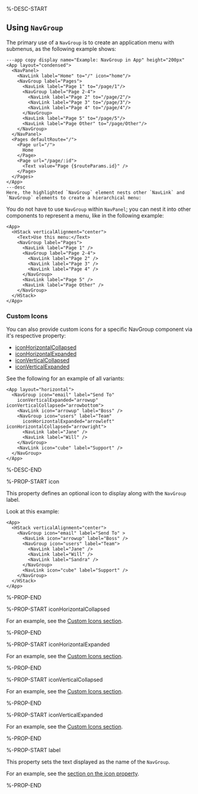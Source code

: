 %-DESC-START

## Using `NavGroup`

The primary use of a `NavGroup` is to create an application menu with submenus, as the following example shows:

```xmlui-pg
---app copy display name="Example: NavGroup in App" height="200px"
<App layout="condensed">
  <NavPanel>
    <NavLink label="Home" to="/" icon="home"/>
    <NavGroup label="Pages">
      <NavLink label="Page 1" to="/page/1"/>
      <NavGroup label="Page 2-4">
        <NavLink label="Page 2" to="/page/2"/>
        <NavLink label="Page 3" to="/page/3"/>
        <NavLink label="Page 4" to="/page/4"/>
      </NavGroup>
      <NavLink label="Page 5" to="/page/5"/>
      <NavLink label="Page Other" to="/page/Other"/>
    </NavGroup>
  </NavPanel>
  <Pages defaultRoute="/">
    <Page url="/">
      Home
    </Page>
    <Page url="/page/:id">
      <Text value="Page {$routeParams.id}" />
    </Page>
  </Pages>
</App>
---desc
Here, the highlighted `NavGroup` element nests other `NavLink` and `NavGroup` elements to create a hierarchical menu:
```

You do not have to use `NavGroup` within `NavPanel`; you can nest it into other components to represent a menu, like in the following example:

```xmlui-g copy display name="Example: NavGroup in a Stack" height="200px"
<App>
  <HStack verticalAlignment="center">
    <Text>Use this menu:</Text>
    <NavGroup label="Pages">
      <NavLink label="Page 1" />
      <NavGroup label="Page 2-4">
        <NavLink label="Page 2" />
        <NavLink label="Page 3" />
        <NavLink label="Page 4" />
      </NavGroup>
      <NavLink label="Page 5" />
      <NavLink label="Page Other" />
    </NavGroup>
  </HStack>
</App>
```

### Custom Icons

You can also provide custom icons for a specific NavGroup component via it's respective property:
- [iconHorizontalCollapsed](#iconHorizontalCollapsed)
- [iconHorizontalExpanded](#iconHorizontalExpanded)
- [iconVerticalCollapsed](#iconVerticalCollapsed)
- [iconVerticalExpanded](#iconVerticalExpanded)

See the following for an example of all variants:

```xmlui-pg copy display name="Example: custom icons in horizontal layout" height="220px"
<App layout="horizontal">
  <NavGroup icon="email" label="Send To"
    iconVerticalExpanded="arrowup" iconVerticalCollapsed="arrowbottom">
    <NavLink icon="arrowup" label="Boss" />
    <NavGroup icon="users" label="Team"
      iconHorizontalExpanded="arrowleft" iconHorizontalCollapsed="arrowright">
      <NavLink label="Jane" />
      <NavLink label="Will" />
    </NavGroup>
    <NavLink icon="cube" label="Support" />
  </NavGroup>
</App>
```

%-DESC-END

%-PROP-START icon

This property defines an optional icon to display along with the `NavGroup` label.

Look at this example:

```xmlui-pg copy {3, 5} display name="Example: label and icon" height="220px"
<App>
  <HStack verticalAlignment="center">
    <NavGroup icon="email" label="Send To" >
      <NavLink icon="arrowup" label="Boss" />
      <NavGroup icon="users" label="Team">
        <NavLink label="Jane" />
        <NavLink label="Will" />
        <NavLink label="Sandra" />
      </NavGroup>
      <NavLink icon="cube" label="Support" />
    </NavGroup>
  </HStack>
</App>
```

%-PROP-END

%-PROP-START iconHorizontalCollapsed

For an example, see the [Custom Icons section](#custom-icons).

%-PROP-END

%-PROP-START iconHorizontalExpanded

For an example, see the [Custom Icons section](#custom-icons).

%-PROP-END

%-PROP-START iconVerticalCollapsed

For an example, see the [Custom Icons section](#custom-icons).

%-PROP-END

%-PROP-START iconVerticalExpanded

For an example, see the [Custom Icons section](#custom-icons).

%-PROP-END

%-PROP-START label

This property sets the text displayed as the name of the `NavGroup`.

For an example, see the [section on the icon property](#icon).

%-PROP-END
